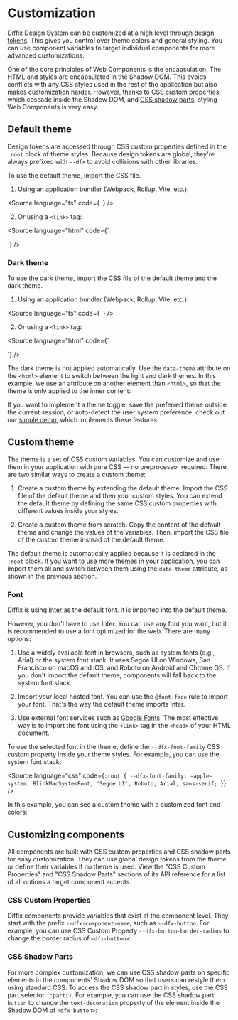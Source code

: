
<Meta title="Customization" />

# Customization

Diffix Design System can be customized at a high level through [design tokens](../?path=/docs/design-tokens--documentation). This gives you control over theme colors and general styling. You can use component variables to target individual components for more advanced customizations.

One of the core principles of Web Components is the encapsulation. The HTML and styles are encapsulated in the Shadow DOM. This avoids conflicts with any CSS styles used in the rest of the application but also makes customization harder. However, thanks to [CSS custom properties](https://developer.mozilla.org/en-US/docs/Web/CSS/--*), which cascade inside the Shadow DOM, and [CSS shadow parts](https://developer.mozilla.org/en-US/docs/Web/CSS/CSS_shadow_parts), styling Web Components is very easy.

## Default theme

Design tokens are accessed through CSS custom properties defined in the `:root` block of theme styles. Because design tokens are global, they're always prefixed with `--dfx` to avoid collisions with other libraries.

To use the default theme, import the CSS file.

1. Using an application bundler (Webpack, Rollup, Vite, etc.):

<Source
  language="ts"
  code={`
`}
/>

2. Or using a `<link>` tag:

<Source
  language="html"
  code={`
<link href="/node_modules/diffix-test/dist/themes/default.css" rel="stylesheet" />
`}
/>

### Dark theme

To use the dark theme, import the CSS file of the default theme and the dark theme.

1. Using an application bundler (Webpack, Rollup, Vite, etc.):

<Source
  language="ts"
  code={`
`}
/>

2. Or using a `<link>` tag:

<Source
  language="html"
  code={`
<link href="/node_modules/diffix-test/dist/themes/default.css" rel="stylesheet" />
<link href="/node_modules/diffix-test/dist/themes/dark.css" rel="stylesheet" />
`}
/>

The dark theme is not applied automatically. Use the `data-theme` attribute on the `<html>` element to switch between the light and dark themes. In this example, we use an attribute on another element than `<html>`, so that the theme is only applied to the inner content:

<style>{`
  #story--getting-started--dark-theme-inner div {
    display: grid;
    grid-template-columns: repeat(2, 1fr);
  }
  [data-theme='custom'] {
    padding: 0;
  }
`}</style>

<Canvas sourceState="shown" of={Stories.DarkTheme} />

If you want to implement a theme toggle, save the preferred theme outside the current session, or auto-detect the user system preference, check out our [simple demo](https://github.com/dominikfryc/diffix-test/tree/next/demo/), which implements these features.

## Custom theme

The theme is a set of CSS custom variables. You can customize and use them in your application with pure CSS — no preprocessor required. There are two similar ways to create a custom theme:

1. Create a custom theme by extending the default theme. Import the CSS file of the default theme and then your custom styles. You can extend the default theme by defining the same CSS custom properties with different values inside your styles.

2. Create a custom theme from scratch. Copy the content of the default theme and change the values of the variables. Then, import the CSS file of the custom theme instead of the default theme.

The default theme is automatically applied because it is declared in the `:root` block. If you want to use more themes in your application, you can import them all and switch between them using the `data-theme` attribute, as shown in the previous section.

### Font

Diffix is using [Inter](https://fonts.google.com/specimen/Inter) as the default font. It is imported into the default theme.

However, you don't have to use Inter. You can use any font you want, but it is recommended to use a font optimized for the web. There are many options:

1. Use a widely available font in browsers, such as system fonts (e.g., Arial) or the system font stack. It uses Segoe UI on Windows, San Francisco on macOS and iOS, and Roboto on Android and Chrome OS. If you don't import the default theme, components will fall back to the system font stack.

2. Import your local hosted font. You can use the `@font-face` rule to import your font. That's the way the default theme imports Inter.

3. Use external font services such as [Google Fonts](https://fonts.google.com/). The most effective way is to import the font using the `<link>` tag in the `<head>` of your HTML document.

To use the selected font in the theme, define the `--dfx-font-family` CSS custom property inside your theme styles. For example, you can use the system font stack:

<Source
  language="css"
  code={`
:root {
  --dfx-font-family: -apple-system, BlinkMacSystemFont, 'Segoe UI', Roboto, Arial, sans-serif;
}
`}
/>

In this example, you can see a custom theme with a customized font and colors:

<Canvas sourceState="shown" of={Stories.CustomTheme} />

## Customizing components

All components are built with CSS custom properties and CSS shadow parts for easy customization. They can use global design tokens from the theme or define their variables if no theme is used. View the "CSS Custom Properties" and "CSS Shadow Parts" sections of its API reference for a list of all options a target component accepts.

### CSS Custom Properties

Diffix components provide variables that exist at the component level. They start with the prefix `--dfx-component-name`, such as `--dfx-button`. For example, you can use CSS Custom Property `--dfx-button-border-radius` to change the border radius of `<dfx-button>`:

<Canvas sourceState="shown" of={Stories.CSSCustomProperty} />

### CSS Shadow Parts

For more complex customization, we can use CSS shadow parts on specific elements in the components' Shadow DOM so that users can restyle them using standard CSS. To access the CSS shadow part in styles, use the CSS part selector `::part()`. For example, you can use the CSS shadow part `button` to change the `text-decoration` property of the element inside the Shadow DOM of `<dfx-button>`:

<Canvas sourceState="shown" of={Stories.CSSPart} />
